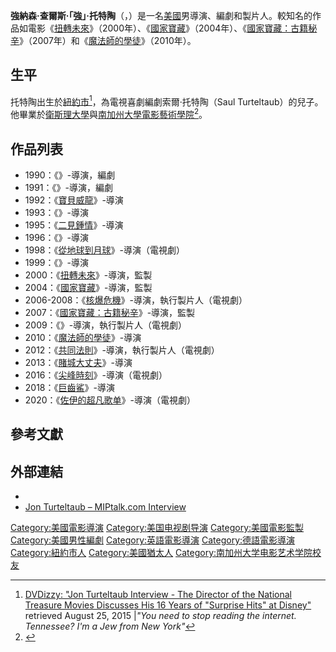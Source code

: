 {{noteTA
|G1=Movie
|G2=Show
}}
{{Infobox entertainer
| type = 導演
| name = 強·托特陶
| foreignname = {{lang|en|Jon Turteltaub}}
| image = JonTurteltaubHWOFJan2013.jpg
| caption = 托特陶於2013年
| birth_name = 強納森·查爾斯·托特陶<br>（{{lang|en|Jonathan Charles Turteltaub}}）
| birth_date = {{Birth date|1963|8|8}}
| birth_place = 美國[[紐約州|紐約州]][[紐約市|紐約市]]
| nationality = 美國
| alma_mater = [[衛斯理大學|衛斯理大學]]<br>[[南加州大學電影藝術學院|南加州大學電影藝術學院]]
| residence = 
| occupation = 導演、編劇、製片人
| years_active = 1989年至今
| spouse = {{marriage|愛米·艾爾登|2006}}
| children = 3
| relatives = {{le|索爾·托特陶|Saul Turteltaub}}（父親）
}}
'''強納森·查爾斯·「強」·托特陶'''（{{lang-en|Jonathan Charles "Jon" Turteltaub}}，{{bd|1969年|3月28日||}}）是一名[[美國|美國]]男導演、編劇和製片人。較知名的作品如電影《[[扭轉未來|扭轉未來]]》（2000年）、《[[國家寶藏_(電影)|國家寶藏]]》（2004年）、《[[國家寶藏：古籍秘辛|國家寶藏：古籍秘辛]]》（2007年）和《[[魔法師的學徒|魔法師的學徒]]》（2010年）。

== 生平 ==
托特陶出生於[[紐約市|紐約市]]<ref>[http://www.dvdizzy.com/jonturteltaub-interview.html DVDizzy: "Jon Turteltaub Interview - The Director of the National Treasure Movies Discusses His 16 Years of "Surprise Hits" at Disney"] {{Wayback|url=http://www.dvdizzy.com/jonturteltaub-interview.html |date=20170531084009 }} retrieved August 25, 2015 |''"You need to stop reading the internet. Tennessee? I'm a Jew from New York"''</ref>，為電視喜劇編劇索爾·托特陶（Saul Turteltaub）的兒子。他畢業於[[衛斯理大學|衛斯理大學]]與[[南加州大學電影藝術學院|南加州大學電影藝術學院]]<ref>{{cite web |url=http://www.tribute.ca/people/Jon+Turteltaub/2728 |title=Jon Turteltaub biography and filmography |publisher=Tribute.ca |date=1963-08-08 |accessdate=2012-08-03 |archive-date=2010-09-13 |archive-url=https://web.archive.org/web/20100913133311/http://www.tribute.ca/people/Jon+Turteltaub/2728 |dead-url=no }}</ref>。

== 作品列表 ==
*1990：《{{le|Think Big (電影)|Think Big (film)|Think Big}}》-導演，編劇
*1991：《{{le|Trabbi Goes to Hollywood|Trabbi Goes to Hollywood}}》-導演，編劇
*1992：《[[寶貝威龍|寶貝威龍]]》-導演
*1993：《{{le|癲瘋總動員|Cool Runnings}}》-導演
*1995：《[[二見鍾情|二見鍾情]]》-導演
*1996：《{{le|第三類奇蹟|Phenomenon (film)}}》-導演
*1998：《[[從地球到月球_(電視短劇)|從地球到月球]]》-導演（電視劇）
*1999：《{{le|本能反應|Instinct (film)}}》-導演
*2000：《[[扭轉未來|扭轉未來]]》-導演，監製
*2004：《[[國家寶藏_(電影)|國家寶藏]]》-導演，監製
*2006-2008：《[[核爆危機|核爆危機]]》-導演，執行製片人（電視劇）
*2007：《[[國家寶藏：古籍秘辛|國家寶藏：古籍秘辛]]》-導演，監製
*2009：《{{le|奪命島|Harper's Island}}》-導演，執行製片人（電視劇）
*2010：《[[魔法師的學徒|魔法師的學徒]]》-導演
*2012：《[[共同法則|共同法則]]》-導演，執行製片人（電視劇）
*2013：《[[賭城大丈夫|賭城大丈夫]]》-導演
*2016：《[[尖峰時刻_(電視劇)|尖峰時刻]]》-導演（電視劇）
*2018：《[[巨齒鯊_(電影)|巨齒鯊]]》-導演
*2020：《[[佐伊的超凡歌单|佐伊的超凡歌单]]》-導演（電視劇）

== 參考文獻 ==
{{reflist}}

== 外部連結 ==
{{commons category|Jon Turteltaub}}
*{{IMDb name|0005509|Jon Turteltaub}}
*[https://web.archive.org/web/20090330000230/http://www.miptalk.com/?p=28 Jon Turteltaub – MIPtalk.com Interview]

{{強·托特陶}}
{{Authority control}}

{{DEFAULTSORT:Turteltaub, Jon}}
[[Category:美國電影導演|Category:美國電影導演]]
[[Category:美国电视剧导演|Category:美国电视剧导演]]
[[Category:美國電影監製|Category:美國電影監製]]
[[Category:美國男性編劇|Category:美國男性編劇]]
[[Category:英語電影導演|Category:英語電影導演]]
[[Category:德語電影導演|Category:德語電影導演]]
[[Category:紐約市人|Category:紐約市人]]
[[Category:美國猶太人|Category:美國猶太人]]
[[Category:南加州大学电影艺术学院校友|Category:南加州大学电影艺术学院校友]]